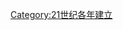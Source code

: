 {{catdiffuse}}

{{estcat|200|2|1999|2010}}
{{Commons cat|2002 establishments}}
[[Category:21世纪各年建立|Category:21世纪各年建立]]